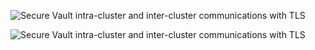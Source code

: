 <ImageConfig hideBorder>

![Secure Vault intra-cluster and inter-cluster communications with TLS](/img/diagram-secure-vault-tls-dark.png#dark-theme-only)

</ImageConfig>

<ImageConfig hideBorder>

![Secure Vault intra-cluster and inter-cluster communications with TLS](/img/diagram-secure-vault-tls.png#light-theme-only)

</ImageConfig>